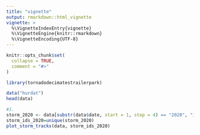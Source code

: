 ```yaml
---
title: "vignette"
output: rmarkdown::html_vignette
vignette: >
  %\VignetteIndexEntry{vignette}
  %\VignetteEngine{knitr::rmarkdown}
  %\VignetteEncoding{UTF-8}
---
```


```r
knitr::opts_chunk$set(
  collapse = TRUE,
  comment = "#>"
)
```

```r
library(tornadodecimatestrailerpark)
```

```r
data("hurdat")
head(data)
```
```r
#1.
storm_2020 <- data[substr(data$date, start = 1, stop = 4) == "2020", "id"]
storm_ids_2020=unique(storm_2020)
plot_storm_tracks(data, storm_ids_2020)
```

